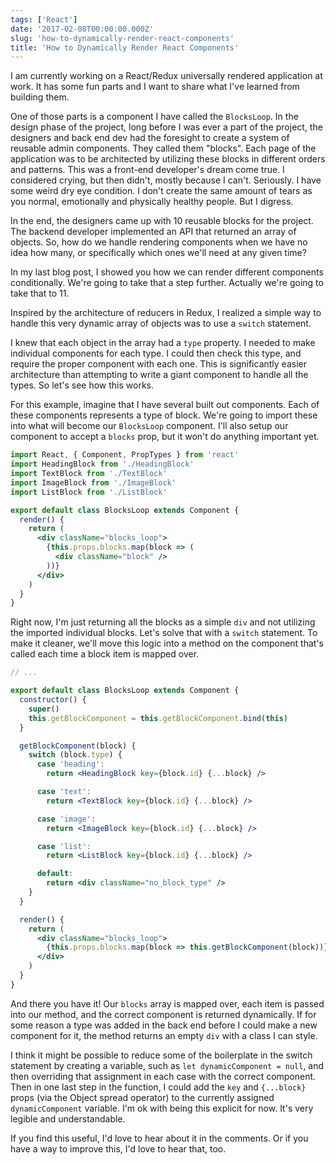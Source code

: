 ```yaml
---
tags: ['React']
date: '2017-02-08T00:00:00.000Z'
slug: 'how-to-dynamically-render-react-components'
title: 'How to Dynamically Render React Components'
---
```


I am currently working on a React/Redux universally rendered application at work. It has some fun parts and I want to share what I've learned from building them.

One of those parts is a component I have called the `BlocksLoop`. In the design phase of the project, long before I was ever a part of the project, the designers and back end dev had the foresight to create a system of reusable admin components. They called them "blocks". Each page of the application was to be architected by utilizing these blocks in different orders and patterns. This was a front-end developer's dream come true. I considered crying, but then didn't, mostly because I can't. Seriously. I have some weird dry eye condition. I don't create the same amount of tears as you normal, emotionally and physically healthy people. But I digress.

In the end, the designers came up with 10 reusable blocks for the project. The backend developer implemented an API that returned an array of objects. So, how do we handle rendering components when we have no idea how many, or specifically which ones we'll need at any given time?

In my last blog post, I showed you how we can render different components conditionally. We're going to take that a step further. Actually we're going to take that to 11.

Inspired by the architecture of reducers in Redux, I realized a simple way to handle this very dynamic array of objects was to use a `switch` statement.

I knew that each object in the array had a `type` property. I needed to make individual components for each type. I could then check this type, and require the proper component with each one. This is significantly easier architecture than attempting to write a giant component to handle all the types. So let's see how this works.

For this example, imagine that I have several built out components. Each of these components represents a type of block. We're going to import these into what will become our `BlocksLoop` component. I'll also setup our component to accept a `blocks` prop, but it won't do anything important yet.

```jsx
import React, { Component, PropTypes } from 'react'
import HeadingBlock from './HeadingBlock'
import TextBlock from './TextBlock'
import ImageBlock from './ImageBlock'
import ListBlock from './ListBlock'

export default class BlocksLoop extends Component {
  render() {
    return (
      <div className="blocks_loop">
        {this.props.blocks.map(block => (
          <div className="block" />
        ))}
      </div>
    )
  }
}
```

Right now, I'm just returning all the blocks as a simple `div` and not utilizing the imported individual blocks. Let's solve that with a `switch` statement. To make it cleaner, we'll move this logic into a method on the component that's called each time a block item is mapped over.

```jsx
// ...

export default class BlocksLoop extends Component {
  constructor() {
    super()
    this.getBlockComponent = this.getBlockComponent.bind(this)
  }

  getBlockComponent(block) {
    switch (block.type) {
      case 'heading':
        return <HeadingBlock key={block.id} {...block} />

      case 'text':
        return <TextBlock key={block.id} {...block} />

      case 'image':
        return <ImageBlock key={block.id} {...block} />

      case 'list':
        return <ListBlock key={block.id} {...block} />

      default:
        return <div className="no_block_type" />
    }
  }

  render() {
    return (
      <div className="blocks_loop">
        {this.props.blocks.map(block => this.getBlockComponent(block))}
      </div>
    )
  }
}
```

And there you have it! Our `blocks` array is mapped over, each item is passed into our method, and the correct component is returned dynamically. If for some reason a type was added in the back end before I could make a new component for it, the method returns an empty `div` with a class I can style.

I think it might be possible to reduce some of the boilerplate in the switch statement by creating a variable, such as `let dynamicComponent = null`, and then overriding that assignment in each case with the correct component. Then in one last step in the function, I could add the `key` and `{...block}` props (via the Object spread operator) to the currently assigned `dynamicComponent` variable. I'm ok with being this explicit for now. It's very legible and understandable.

If you find this useful, I'd love to hear about it in the comments. Or if you have a way to improve this, I'd love to hear that, too.
